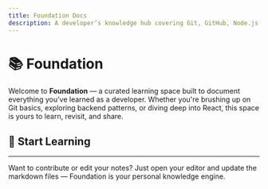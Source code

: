 ```yaml
---
title: Foundation Docs
description: A developer’s knowledge hub covering Git, GitHub, Node.js, frontend, backend, and beyond.
---
```


# 📚 Foundation

Welcome to **Foundation** — a curated learning space built to document everything you’ve learned as a developer. Whether you're brushing up on Git basics, exploring backend patterns, or diving deep into React, this space is yours to learn, revisit, and share.

## 🚀 Start Learning

<Cards>
  <Card title="Git & GitHub" href="/docs/git-github/git-basics" />
  <Card title="Toolings" href="/docs/tooling/package-managers" />
  <Card title="Linting & Formatting" href="/docs/linting-formatting/eslint" />
  <Card title="Best Practices" href="/docs/git-github/git-basics" />
  <Card title="Frontend" href="/docs/frontend/react/how-react-works" />
  <Card title="Backend" href="/docs/backend/setup/basic-configuration" />
  <Card title="Javascript" href="/docs/javascript/how-js-works" />
  <Card title="Typescript" href="/docs/typescript/basics" />
</Cards>

---

Want to contribute or edit your notes? Just open your editor and update the markdown files — Foundation is your personal knowledge engine.
